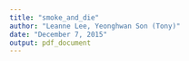 ```yaml
---
title: "smoke_and_die"
author: "Leanne Lee, Yeonghwan Son (Tony)"
date: "December 7, 2015"
output: pdf_document
---
```



